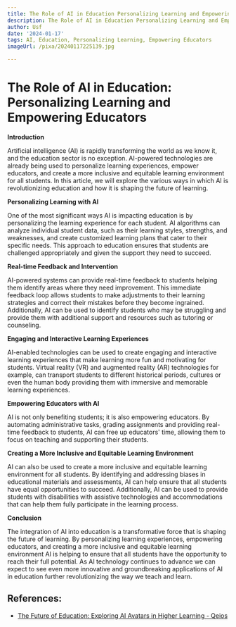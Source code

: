 ```yaml
---
title: The Role of AI in Education Personalizing Learning and Empowering Educators
description: The Role of AI in Education Personalizing Learning and Empowering Educators
author: Usf
date: '2024-01-17'
tags: AI, Education, Personalizing Learning, Empowering Educators
imageUrl: /pixa/20240117225139.jpg

---
```

# The Role of AI in  Education: Personalizing Learning and Empowering Educators

**Introduction**

Artificial intelligence (AI)  is rapidly  transforming the world as we know it, and the education sector is no exception.  AI-powered technologies are already being  used to personalize learning experiences, empower educators, and create a more inclusive  and equitable learning environment for all students.  In this article, we will explore  the various ways in which AI is revolutionizing education  and how it is shaping the future of learning.

**Personalizing Learning with AI**

One of the  most  significant ways AI is impacting education is  by personalizing the learning experience for  each student. AI algorithms can analyze individual student data, such as their learning styles, strengths,  and weaknesses,  and create customized learning plans that cater to their specific needs.  This approach to education ensures  that students are challenged appropriately and given the  support they need to succeed.

**Real-time Feedback and Intervention**

AI-powered systems can provide real-time feedback to students helping them  identify areas where they need  improvement.  This immediate feedback loop allows students to make adjustments to their learning strategies and correct their  mistakes before they become ingrained. Additionally, AI can be used to identify students who may be struggling and provide them with additional support and resources such as tutoring or  counseling.

**Engaging and Interactive Learning Experiences**

AI-enabled technologies can be used  to create engaging and interactive learning experiences  that make learning more fun and motivating for students. Virtual reality (VR) and augmented reality (AR) technologies for example, can transport students to  different historical periods, cultures or even the human body providing them with immersive and memorable learning experiences.

**Empowering Educators with AI**

AI is not only benefiting students; it is also empowering educators. By  automating administrative tasks, grading  assignments and providing real-time feedback to students, AI can free up  educators' time, allowing them to focus on teaching and supporting their students.

**Creating a More Inclusive and Equitable  Learning Environment**

AI can also be used to create a  more inclusive and equitable learning environment for all students.  By identifying  and addressing biases in educational  materials  and assessments, AI can help ensure that all students have equal opportunities to succeed. Additionally,  AI can be used to provide students  with disabilities  with assistive technologies and  accommodations that can help them fully participate in  the learning process.

**Conclusion**

The integration of AI into education is a transformative force that is shaping the future of learning. By personalizing learning experiences, empowering educators, and creating a more inclusive and equitable learning environment AI  is helping to ensure that all students have the opportunity to reach their full potential.  As AI technology continues to advance we can expect to see even more  innovative  and groundbreaking applications of AI in education further revolutionizing the way we teach and learn.

## References:
- [The Future of Education: Exploring AI Avatars in Higher Learning - Qeios](https://www.qeios.com/read/80Z989)
